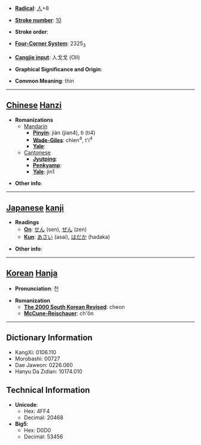 * '''[[Wiktionary:Chinese radical index| Radical]]''': [[Wiktionary:Chinese radical index 人|人]]+8

* '''[[Wiktionary:Chinese total strokes index|Stroke number]]''': [[Wiktionary:Chinese total strokes index 10|10]]

* '''Stroke order''': 

* '''[[Wiktionary:Chinese four corner index|Four-Corner System]]''': 2325<sub>3</sub>

* '''[[Wiktionary:Chinese Cangjie index|Cangjie input]]''': 人戈戈 (OII)

* '''Graphical Significance and Origin''': 

* '''Common Meaning''': thin

----

== [[Chinese]] [[Hanzi]] ==

* '''Romanizations'''
** [[Mandarin]]
*** '''[[Pinyin]]''': jiàn (jian4), tì (ti4)
*** '''[[Wade-Giles]]''': chien<sup>4</sup>, t'i<sup>4</sup>
*** '''[[Yale]]''': 
**[[Cantonese]]
***'''[[Jyutping]]''':
***'''[[Penkyamp]]''': 
***'''[[Yale]]''': jin1

* '''Other info''': 

----

== [[Japanese]] [[kanji]] ==

* '''Readings'''
** '''[[On]]''': [[せん]] (sen), [[ぜん]] (zen)
** '''[[Kun]]''': [[あさい]] (asai), [[はだか]] (hadaka)

* '''Other info''':  

----

== [[Korean]] [[Hanja]] ==

* '''Pronunciation''': 천

* '''Romanization'''
** '''[[The 2000 South Korean Revised Romanization|The 2000 South Korean Revised]]''': cheon
** '''[[McCune-Reischauer]]''': ch'ŏn

----

== Dictionary Information ==

* KangXi: 0106.110
* Morobashi: 00727
* Dae Jaweon: 0226.060
* Hanyu Da Zidian: 10174.010

== Technical Information ==

* '''Unicode''':
** Hex: 4FF4
** Decimal: 20468
* '''Big5''':
** Hex: D0D0
** Decimal: 53456